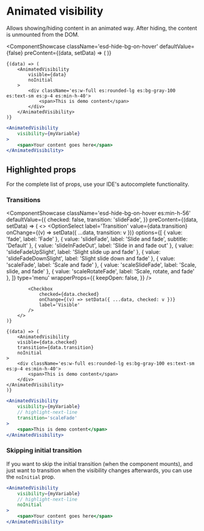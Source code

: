 # Animated visibility


Allows showing/hiding content in an animated way. After hiding, the content is unmounted from the DOM.

<ComponentShowcase
	className='esd-hide-bg-on-hover'
	defaultValue={false}
	preContent={(data, setData) => (
		<Checkbox
			checked={data}
			onChange={setData}
			label='Visible'
		/>
	)}
>
	{(data) => (
		<AnimatedVisibility
			visible={data}
			noInitial
		>
			<div className='es:w-full es:rounded-lg es:bg-gray-100 es:text-sm es:p-4 es:min-h-40'>
				<span>This is demo content</span>
			</div>
		</AnimatedVisibility>
	)}
</ComponentShowcase>

```jsx
<AnimatedVisibility
	visibility={myVariable}
>
	<span>Your content goes here</span>
</AnimatedVisibility>
```

## Highlighted props

For the complete list of props, use your IDE's autocomplete functionality.

### Transitions

<ComponentShowcase
	className='esd-hide-bg-on-hover es:min-h-56'
	defaultValue={{
		checked: false,
		transition: 'slideFade',
	}}
	preContent={(data, setData) => (
		<>
			<OptionSelect
				label='Transition'
				value={data.transition}
				onChange={(v) => setData({ ...data, transition: v })}
				options={[
					{ value: 'fade', label: 'Fade' },
					{ value: 'slideFade', label: 'Slide and fade', subtitle: 'Default' },
					{ value: 'slideInFadeOut', label: 'Slide in and fade out' },
					{ value: 'slideFadeUpSlight', label: 'Slight slide up and fade' },
					{ value: 'slideFadeDownSlight', label: 'Slight slide down and fade' },
					{ value: 'scaleFade', label: 'Scale and fade' },
					{ value: 'scaleSlideFade', label: 'Scale, slide, and fade' },
					{ value: 'scaleRotateFade', label: 'Scale, rotate, and fade' },
				]}
				type='menu'
				wrapperProps={{
					keepOpen: false,
				}}
			/>

			<Checkbox
				checked={data.checked}
				onChange={(v) => setData({ ...data, checked: v })}
				label='Visible'
			/>
		</>
	)}
>
	{(data) => (
		<AnimatedVisibility
		visible={data.checked}
		transition={data.transition}
		noInitial
	>
		<div className='es:w-full es:rounded-lg es:bg-gray-100 es:text-sm es:p-4 es:min-h-40'>
			<span>This is demo content</span>
		</div>
	</AnimatedVisibility>
	)}
</ComponentShowcase>

```jsx
<AnimatedVisibility
	visibility={myVariable}
	// highlight-next-line
	transition='scaleFade'
>
	<span>This is demo content</span>
</AnimatedVisibility>
```

### Skipping initial transition

If you want to skip the initial transition (when the component mounts), and just want to transition
when the visibility changes afterwards, you can use the `noInitial` prop.

```jsx
<AnimatedVisibility
	visibility={myVariable}
	// highlight-next-line
	noInitial
>
	<span>Your content goes here</span>
</AnimatedVisibility>
```
